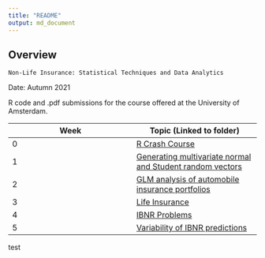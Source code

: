 ```yaml
---
title: "README"
output: md_document
---
```

## Overview
`Non-Life Insurance: Statistical Techniques and Data Analytics`  \

Date: Autumn 2021  \

R code and .pdf submissions for the course offered at the University of Amsterdam.

Week | Topic (Linked to folder)
--- | ---
0 | [R Crash Course](https://github.com/phase-plane/nli/tree/master/Week%200)
1 | [Generating multivariate normal and Student random vectors](https://github.com/phase-plane/nli/tree/master/Week%201)
2 | [GLM analysis of automobile insurance portfolios](https://github.com/phase-plane/nli/tree/master/Week%202)
3 | [Life Insurance](https://github.com/phase-plane/nli/tree/master/Week%203)
4 | [IBNR Problems](https://github.com/phase-plane/nli/tree/master/Week%204)
5 | [Variability of IBNR predictions](https://github.com/phase-plane/nli/tree/master/Week%205)

test